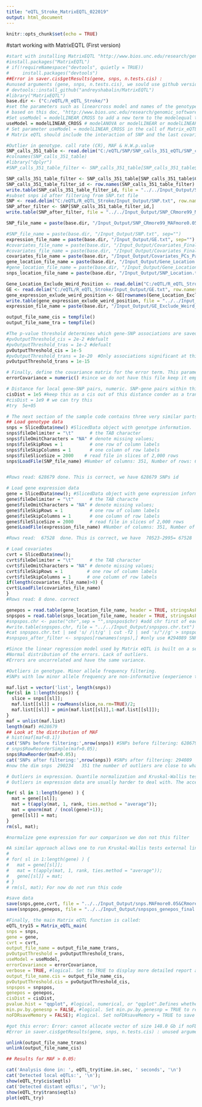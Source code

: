```yaml
---
title: "eQTL_Stroke_MatrixEQTL_022019"
output: html_document
---
```


```r
knitr::opts_chunk$set(echo = TRUE)
```

#start working with MatrixEQTL (First version)

```r
#start with installing MatrixEQTL "http://www.bios.unc.edu/research/genomic_software/Matrix_eQTL/runit.html"
#install.packages("MatrixEQTL")
# if(!requireNamespace("devtools", quietly = TRUE))
#     install.packages("devtools")
##Error in saver.cis$getResults(gene, snps, n.tests.cis) : 
#unused arguments (gene, snps, n.tests.cis), we sould use github version NOT CRAN
# devtools::install_github("andreyshabalin/MatrixEQTL")
#library("MatrixEQTL")
base.dir <- ("C:/eQTL/R_eQTL_Stroke/")
#set the parameters such as linearcross model and names of the genotype and expression data files
# based on this doc, "http://www.bios.unc.edu/research/genomic_software/Matrix_eQTL/html/Matrix_eQTL_main.html"
#Set useModel = modelLINEAR_CROSS to add a new term to the modelequal to the product of genotype and the last covariate; the significance of this term is then tested using t-statistic.
useModel = modelLINEAR_CROSS # modelANOVA or modelLINEAR or modelLINEAR_CROSS
# Set parameter useModel = modelLINEAR_CROSS in the call of Matrix_eQTL_main to indicate that
# Matrix eQTL should include the interaction of SNP and the last covariate in the model and test for its significance


```

```r
#Outlier in genotype. call rate (CR), MAF & H.W.p.value
SNP_calls_351_table <- read.delim("C:/eQTL/SNP/SNP_calls_351_eQTL/SNP_calls_351_table.txt", row.names = 1) #628679 31, including MAF, CR, HW and SNP id for each SNPs
#colnames(SNP_calls_351_table)
#library("dplyr")
#SNP_calls_351_table_filter <- SNP_calls_351_table[SNP_calls_351_table$CR >= 99 & SNP_calls_351_table$MinorAlleleFrequency > 0.05 & SNP_calls_351_table$H.W.p.Value > 0.0001,] #I do not think we need to filter based on H.W 

SNP_calls_351_table_filter <- SNP_calls_351_table[SNP_calls_351_table$CR > 99 & SNP_calls_351_table$MinorAlleleFrequency > 0.05,] #256100 30 for MAF > 0.05, # 307262 MAF > 0.01, # 335172 CR > 95 & MAF > 0.01
SNP_calls_351_table_filter_id <- row.names(SNP_calls_351_table_filter) 
write.table(SNP_calls_351_table_filter_id, file = "../../Input_Output/SNP_calls_351_table_filter_id", col.names = T, sep = "\t")
#subset snps id after filtering from SNP.txt file
SNP <- read.delim("C:/eQTL/R_eQTL_Stroke/Input_Output/SNP.txt", row.names = 1)
SNP_after_filter <- SNP[SNP_calls_351_table_filter_id,] 
write.table(SNP_after_filter, file = "../../Input_Output/SNP_CRmore99_MAFmore0.05.txt", col.names = T, sep = "\t")
```

```r
SNP_file_name = paste(base.dir, "/Input_Output/SNP_CRmore99_MAFmore0.05.txt", sep="")

#SNP_file_name = paste(base.dir, "/Input_Output/SNP.txt", sep="")
expression_file_name = paste(base.dir, "/Input_Output/GE.txt", sep="") 
#covariates_file_name = paste(base.dir, "/Input_Output/Covariates_Final.txt", sep="") #need sample as colnames
#covariates_file_name = paste(base.dir, "/Input_Output/Covariates_Final_No_PC.txt", sep="")
covariates_file_name = paste(base.dir, "/Input_Output/Covariates_PCs_Partek.txt", sep="")
gene_location_file_name = paste(base.dir, "/Input_Output/Gene_Location.txt", sep="")
#gene_location_file_name = paste(base.dir, "/Input_Output/Gene_Location_Exclude_Weird_Position.txt", sep="") just for test
snps_location_file_name = paste(base.dir, "/Input_Output/SNP_Location.txt", sep="")
```

```r
Gene_Location_Exclude_Weird_Position <- read.delim("C:/eQTL/R_eQTL_Stroke/Input_Output/Gene_Location_Exclude_Weird_Position.txt", row.names=1)
GE <- read.delim("C:/eQTL/R_eQTL_Stroke/Input_Output/GE.txt", row.names=1)
gene_expression_exlude_weird_position <- GE[rownames(Gene_Location_Exclude_Weird_Position),] #65988
write.table(gene_expression_exlude_weird_position, file = "../../Input_Output/GE_Exclude_Weird_Position.txt", sep = "\t")
expression_file_name = paste(base.dir, "/Input_Output/GE_Exclude_Weird_Position.txt", sep="") 
```


```r
output_file_name_cis = tempfile()
output_file_name_tra = tempfile()
```

```r
#The p-value threshold determines which gene-SNP associations are saved in the output file output_file_name. Note that for larger datasets the threshold should be lower. Setting the threshold to a high value for a large dataset may cause excessively large output files.
#pvOutputThreshold_cis = 2e-2 #defualt
#pvOutputThreshold_tras = 1e-2 #defualt
pvOutputThreshold_cis = 1e-5
#pvOutputThreshold_trans = 1e-20  #Only associations significant at this level will be saved. 
pvOutputThreshold_trans = 1e-15
```

```r
# Finally, define the covariance matrix for the error term. This parameter is rarely used. If the covariance matrix is a multiple of identity, set it to numeric().
errorCovariance = numeric() #since we do not have this file keep it empty()
```

```r
# Distance for local gene-SNP pairs, numeric. SNP-gene pairs within this distance are considered local. The distance is measured from the nearest end of the gene. SNPs within a gene are always considered local.
cisDist = 1e5 #keep this as a cis out of this distance conder as a trans
#cisDist = 1e9 # we can try this
#try  5e+05
```

```r
# The next section of the sample code contains three very similar parts loading the files with genotype, gene expression, and covariates. In each part one can set the file delimiter (i.e. tabulation "\t", comma ",", or space " "), the string representation for missing values, the number of rows with column labels, and the number of columns with row labels.	Finally, one can change the number of the variables in a slice for the file reading procedure (do not change if not sure).
## Load genotype data
snps = SlicedData$new() #SlicedData object with genotype information.
snps$fileDelimiter = "\t"      # the TAB character
snps$fileOmitCharacters = "NA" # denote missing values;
snps$fileSkipRows = 1          # one row of column labels
snps$fileSkipColumns = 1       # one column of row labels
snps$fileSliceSize = 2000    # read file in slices of 2,000 rows
snps$LoadFile(SNP_file_name) #Number of columns: 351, Number of rows: 628679


#Rows read: 628679 done. This is correct, we have 628679 SNPs id
```

```r
# Load gene expression data
gene = SlicedData$new(); #SlicedData object with gene expression information. Must have columns matching those of snps, create gene including row and column
gene$fileDelimiter = "\t"      # the TAB characte
gene$fileOmitCharacters = "NA" # denote missing values;
gene$fileSkipRows = 1          # one row of column labels
gene$fileSkipColumns = 1       # one column of row labels
gene$fileSliceSize = 2000      # read file in slices of 2,000 rows
gene$LoadFile(expression_file_name) #Number of columns: 351, Number of rows: 67528 

#Rows read:  67528  done. This is correct, we have  70523-2995= 67528  genes
```

```r
# Load covariates
cvrt = SlicedData$new();
cvrt$fileDelimiter = "\t"      # the TAB character
cvrt$fileOmitCharacters = "NA" # denote missing values;
cvrt$fileSkipRows = 1         # one row of column labels
cvrt$fileSkipColumns = 1      # one column of row labels
if(length(covariates_file_name)>0) {
cvrt$LoadFile(covariates_file_name)
}
#Rows read: 8 done. correct
```

```r
genepos = read.table(gene_location_file_name, header = TRUE, stringsAsFactors = FALSE) #dim  67528     4
snpspos = read.table(snps_location_file_name, header = TRUE, stringsAsFactors = FALSE) #dim 628677 3, there is no info in annotation file for these two AFFX-SNP-000541 and AFFX-SNP-002255 in Axiom_BioBank1.na35.annot_v2 files, so removed them 
#snpspos.chr <- paste("chr",sep = "",snpspos$chr) #add chr first of each number of chr
#write.table(snpspos.chr, file = "../../Input_Output/snpspos.chr.txt") 
#cat snpspos.chr.txt | sed 's/ /\t/g' | cut -f2 | sed 's/"//g' > snpspos.chr.v2.txt #replace this snpspos.chr.txt with column in SNP_Location file to make this file identical to Gene_Location
#snpspos_after_filter <- snpspos[rownames(snps),] #only use #294089 SNPs after filtering outliers
```

```r
#Since the linear regression model used by Matrix eQTL is built on a set of assumptions about the data generation process and is susceptible to violations of these assumptions. The important assumptions are:
#Normal distribution of the errors. Lack of outliers.
#Errors are uncorrelated and have the same variance.
```

```r
#Outliers in genotype. Minor allele frequency filtering.
#SNPs with low minor allele frequency are non-informative (experience too little variation) and have a great potential for creating spurious findings. It is a common practice to filter out such SNPs. It can be done within code running Matrix eQTL:

maf.list = vector('list', length(snps))
for(sl in 1:length(snps)) {
  slice = snps[[sl]];
  maf.list[[sl]] = rowMeans(slice,na.rm=TRUE)/2;
  maf.list[[sl]] = pmin(maf.list[[sl]],1-maf.list[[sl]]);
}
maf = unlist(maf.list)
length(maf) #628679
## Look at the distribution of MAF
# hist(maf[maf<0.1])
cat('SNPs before filtering:',nrow(snps)) #SNPs before filtering: 628679
# snps$RowReorderSimple(maf>0.05);
snps$RowReorder(maf>0.05);
cat('SNPs after filtering:',nrow(snps)) #SNPs after filtering: 294089
#now the dim snps  290234   351 the number of outliers are close to what smartpca and plink removed
```


```r
# Outliers in expression. Quantile normalization and Kruskal-Wallis test.
# Outliers in expression data are usually harder to deal with. The accepted remedy by the GTEx consortium is the transformation of the measurements for each gene into normally distributed while preserving relative rankings. The target distribution may be the standard normal distribution or the normal distribution the mean and spread of the original measurements. Here is the code for such transformation:

for( sl in 1:length(gene) ) {
  mat = gene[[sl]];
  mat = t(apply(mat, 1, rank, ties.method = "average"));
  mat = qnorm(mat / (ncol(gene)+1));
  gene[[sl]] = mat;
}
rm(sl, mat);

#normalize gene expression for our comparison we don not this filter

#A similar approach allows one to run Kruskal-Wallis tests external link with Matrix eQTL. In this case one has to use the ANOVA model (useModel = modelANOVA) and transform the measurements for each gene into their respective ranks.
# 
# for( sl in 1:length(gene) ) {
#   mat = gene[[sl]];
#   mat = t(apply(mat, 1, rank, ties.method = "average"));
#   gene[[sl]] = mat;
# }
# rm(sl, mat); For now do not run this code
```


```r
#save data
save(snps,gene,cvrt, file = "../../Input_Output/snps.MAFmore0.05&CRmore99_gene_cvrt.no.PC_final.Rdata") #These versions are final versions of input files (AFTER FILTERING AND NORMALIZATION)
save(snpspos,genepos, file = "../../Input_Output/snpspos_genepos_final.Rdata")
```


```r
#Finally, the main Matrix eQTL function is called:
eQTL_try15 = Matrix_eQTL_main(
snps = snps, 
gene = gene, 
cvrt = cvrt,
output_file_name = output_file_name_trans,
pvOutputThreshold = pvOutputThreshold_trans,
useModel = useModel, 
errorCovariance = errorCovariance, 
verbose = TRUE, #logical. Set to TRUE to display more detailed report about the progress
output_file_name.cis = output_file_name_cis,
pvOutputThreshold.cis = pvOutputThreshold_cis,
snpspos = snpspos, 
genepos = genepos,
cisDist = cisDist,
pvalue.hist = "qqplot", #logical, numerical, or "qqplot".Defines whether and how the distribution of p-values is recorded in the returned object.If pvalue.hist = FALSE, the information is not recorded and the analysis is performed faster. Alternatively, set pvalue.hist = "qqplot" to record information sufficient to create a QQ-plot of the p-values (use plot on the returned object to create the plot).To record information for a histogram set pvalue.hist to the desired number of bins of equal size.	Finally, pvalue.hist can also be set to a custom set of bin edges.
min.pv.by.genesnp = FALSE, #logical. Set min.pv.by.genesnp = TRUE to record the minimum p-value for each SNP and each gene in the returned object. The minimum p-values are recorded even if if they are above the corresponding thresholds of pvOutputThreshold and pvOutputThreshold.cis. The analysis runs faster when the parameter is set to FALSE.
noFDRsaveMemory = FALSE); #logical. Set noFDRsaveMemory = TRUE to save significant gene-SNP pairs directly to the output files, reduce memory footprint and skip FDR calculation. The eQTLs are not recorded in the returned object if noFDRsaveMemory = TRUE.

#got this error: Error: cannot allocate vector of size 148.0 Gb if noFDRsaveMemory = FALSE) #because of slicesize set to more thatn 2000
#Error in saver.cis$getResults(gene, snps, n.tests.cis) : unused arguments (gene, snps, n.tests.cis) #because of CRAN version of this library
```

```r
unlink(output_file_name_trans)
unlink(output_file_name_cis)
```

```r
## Results for MAF > 0.05:

cat('Analysis done in: ', eQTL_try$time.in.sec, ' seconds', '\n') 
cat('Detected local eQTLs:', '\n');
show(eQTL_try$cis$eqtls)
cat('Detected distant eQTLs:', '\n');
show(eQTL_try$trans$eqtls)
plot(eQTL_try)
```

